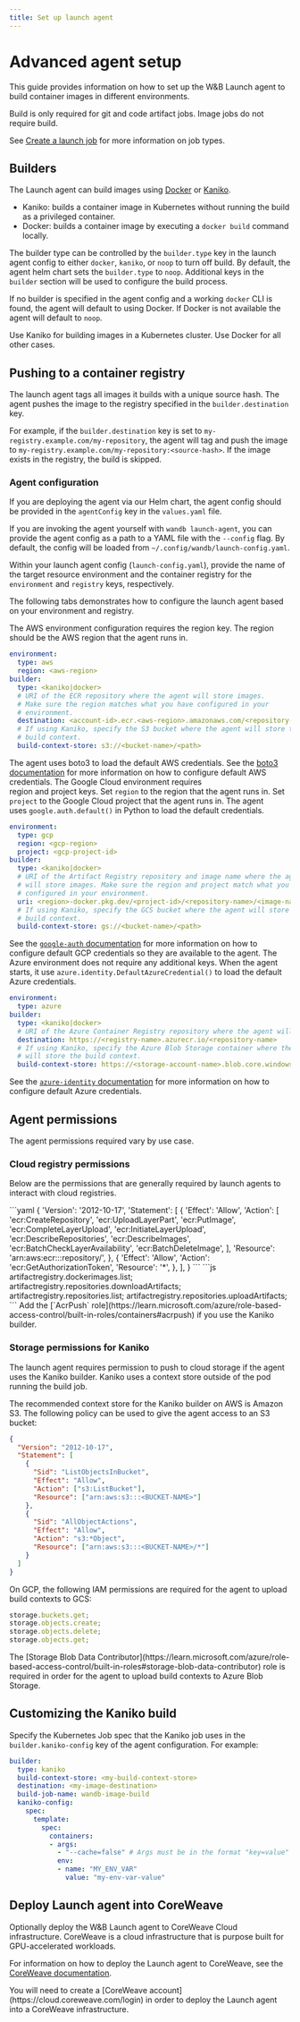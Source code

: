 ```yaml
---
title: Set up launch agent
---
```

# Advanced agent setup

This guide provides information on how to set up the W&B Launch agent to build container images in different environments.

<Note>
Build is only required for git and code artifact jobs. Image jobs do not require build.

See [Create a launch job](/platform/launch/create-launch-job/) for more information on job types.
</Note>

## Builders

The Launch agent can build images using [Docker](https://docs.docker.com/) or [Kaniko](https://github.com/GoogleContainerTools/kaniko).

* Kaniko: builds a container image in Kubernetes without running the build as a privileged container.
* Docker: builds a container image by executing a `docker build` command locally.

The builder type can be controlled by the `builder.type` key in the launch agent config to either `docker`, `kaniko`, or `noop` to turn off build. By default, the agent helm chart sets the `builder.type` to `noop`. Additional keys in the `builder` section will be used to configure the build process.

If no builder is specified in the agent config and a working `docker` CLI is found, the agent will default to using Docker. If Docker is not available the agent will default to `noop`.

<Note>
Use Kaniko for building images in a Kubernetes cluster. Use Docker for all other cases.
</Note>


## Pushing to a container registry

The launch agent tags all images it builds with a unique source hash. The agent pushes the image to the registry specified in the `builder.destination` key.

For example, if the `builder.destination` key is set to `my-registry.example.com/my-repository`, the agent will tag and push the image to `my-registry.example.com/my-repository:<source-hash>`. If the image exists in the registry, the build is skipped.

### Agent configuration

If you are deploying the agent via our Helm chart, the agent config should be provided in the `agentConfig` key in the `values.yaml` file.

If you are invoking the agent yourself with `wandb launch-agent`, you can provide the agent config as a path to a YAML file with the `--config` flag. By default, the config will be loaded from `~/.config/wandb/launch-config.yaml`.

Within your launch agent config (`launch-config.yaml`), provide the name of the target resource environment and the container registry for the `environment` and `registry` keys, respectively.

The following tabs demonstrates how to configure the launch agent based on your environment and registry.

<Tabs>
<Tab title="AWS">
The AWS environment configuration requires the region key. The region should be the AWS region that the agent runs in. 

```yaml title="launch-config.yaml"
environment:
  type: aws
  region: <aws-region>
builder:
  type: <kaniko|docker>
  # URI of the ECR repository where the agent will store images.
  # Make sure the region matches what you have configured in your
  # environment.
  destination: <account-id>.ecr.<aws-region>.amazonaws.com/<repository-name>
  # If using Kaniko, specify the S3 bucket where the agent will store the
  # build context.
  build-context-store: s3://<bucket-name>/<path>
```

The agent uses boto3 to load the default AWS credentials. See the [boto3 documentation](https://boto3.amazonaws.com/v1/documentation/api/latest/index.html) for more information on how to configure default AWS credentials.
</Tab>
<Tab title="GCP">
The Google Cloud environment requires region and project keys. Set `region` to the region that the agent runs in. Set `project` to the Google Cloud project that the agent runs in. The agent uses `google.auth.default()` in Python to load the default credentials.

```yaml title="launch-config.yaml"
environment:
  type: gcp
  region: <gcp-region>
  project: <gcp-project-id>
builder:
  type: <kaniko|docker>
  # URI of the Artifact Registry repository and image name where the agent
  # will store images. Make sure the region and project match what you have
  # configured in your environment.
  uri: <region>-docker.pkg.dev/<project-id>/<repository-name>/<image-name>
  # If using Kaniko, specify the GCS bucket where the agent will store the
  # build context.
  build-context-store: gs://<bucket-name>/<path>
```

See the [`google-auth` documentation](https://google-auth.readthedocs.io/en/latest/reference/google.auth.html#google.auth.default) for more information on how to configure default GCP credentials so they are available to the agent.
</Tab>
<Tab title="Azure">
The Azure environment does not require any additional keys. When the agent starts, it use `azure.identity.DefaultAzureCredential()` to load the default Azure credentials.

```yaml title="launch-config.yaml"
environment:
  type: azure
builder:
  type: <kaniko|docker>
  # URI of the Azure Container Registry repository where the agent will store images.
  destination: https://<registry-name>.azurecr.io/<repository-name>
  # If using Kaniko, specify the Azure Blob Storage container where the agent
  # will store the build context.
  build-context-store: https://<storage-account-name>.blob.core.windows.net/<container-name>
```

See the [`azure-identity` documentation](https://learn.microsoft.com/python/api/azure-identity/azure.identity.defaultazurecredential?view=azure-python) for more information on how to configure default Azure credentials.
</Tab>
</Tabs>

## Agent permissions

The agent permissions required vary by use case.

### Cloud registry permissions

Below are the permissions that are generally required by launch agents to interact with cloud registries.

<Tabs>
<Tab title="AWS">
```yaml
{
  'Version': '2012-10-17',
  'Statement':
    [
      {
        'Effect': 'Allow',
        'Action':
          [
            'ecr:CreateRepository',
            'ecr:UploadLayerPart',
            'ecr:PutImage',
            'ecr:CompleteLayerUpload',
            'ecr:InitiateLayerUpload',
            'ecr:DescribeRepositories',
            'ecr:DescribeImages',
            'ecr:BatchCheckLayerAvailability',
            'ecr:BatchDeleteImage',
          ],
        'Resource': 'arn:aws:ecr:<region>:<account-id>:repository/<repository>',
      },
      {
        'Effect': 'Allow',
        'Action': 'ecr:GetAuthorizationToken',
        'Resource': '*',
      },
    ],
}
```
</Tab>
<Tab title="GCP">
```js
artifactregistry.dockerimages.list;
artifactregistry.repositories.downloadArtifacts;
artifactregistry.repositories.list;
artifactregistry.repositories.uploadArtifacts;
```
</Tab>
<Tab title="Azure">
Add the [`AcrPush` role](https://learn.microsoft.com/azure/role-based-access-control/built-in-roles/containers#acrpush) if you use the Kaniko builder.
</Tab>
</Tabs>

### Storage permissions for Kaniko

The launch agent requires permission to push to cloud storage if the agent uses the Kaniko builder. Kaniko uses a context store outside of the pod running the build job.

<Tabs>
<Tab title="AWS">
The recommended context store for the Kaniko builder on AWS is Amazon S3. The following policy can be used to give the agent access to an S3 bucket:

```json
{
  "Version": "2012-10-17",
  "Statement": [
    {
      "Sid": "ListObjectsInBucket",
      "Effect": "Allow",
      "Action": ["s3:ListBucket"],
      "Resource": ["arn:aws:s3:::<BUCKET-NAME>"]
    },
    {
      "Sid": "AllObjectActions",
      "Effect": "Allow",
      "Action": "s3:*Object",
      "Resource": ["arn:aws:s3:::<BUCKET-NAME>/*"]
    }
  ]
}
```
</Tab>
<Tab title="GCP">
On GCP, the following IAM permissions are required for the agent to upload build contexts to GCS:

```js
storage.buckets.get;
storage.objects.create;
storage.objects.delete;
storage.objects.get;
```
</Tab>
<Tab title="Azure">
The [Storage Blob Data Contributor](https://learn.microsoft.com/azure/role-based-access-control/built-in-roles#storage-blob-data-contributor) role is required in order for the agent to upload build contexts to Azure Blob Storage.
</Tab>
</Tabs>


## Customizing the Kaniko build

Specify the Kubernetes Job spec that the Kaniko job uses in the `builder.kaniko-config` key of the agent configuration. For example:

```yaml title="launch-config.yaml"
builder:
  type: kaniko
  build-context-store: <my-build-context-store>
  destination: <my-image-destination>
  build-job-name: wandb-image-build
  kaniko-config:
    spec:
      template:
        spec:
          containers:
          - args:
            - "--cache=false" # Args must be in the format "key=value"
            env:
            - name: "MY_ENV_VAR"
              value: "my-env-var-value"
```

## Deploy Launch agent into CoreWeave 
Optionally deploy the W&B Launch agent to CoreWeave Cloud infrastructure. CoreWeave is a cloud infrastructure that is purpose built for GPU-accelerated workloads.

For information on how to deploy the Launch agent to CoreWeave, see the [CoreWeave documentation](https://docs.coreweave.com/partners/weights-and-biases#integration). 

<Note>
You will need to create a [CoreWeave account](https://cloud.coreweave.com/login) in order to deploy the Launch agent into a CoreWeave infrastructure.
</Note>